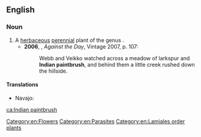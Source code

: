 ==English==
{{wikipedia}}

===Noun===
{{en-noun|-}}

# A [[herbaceous]] [[perennial]] plant of the genus {{taxlink|Castilleja|genus|noshow=1}}.
#* '''2006''', {{w|Thomas Pynchon}}, ''Against the Day'', Vintage 2007, p. 107:
#*: Webb and Veikko watched across a meadow of larkspur and '''Indian paintbrush''', and behind them a little creek rushed down the hillside.

====Translations====
{{trans-top|herbaceous plant}}
* Navajo: {{t|nv|dahiitį́hídą́ą́ʼtsoh}}
{{trans-mid}}
{{trans-bottom}}

[[Category:en:Flowers]]
[[Category:en:Parasites]]
[[Category:en:Lamiales order plants]]

[[ca:Indian paintbrush]]